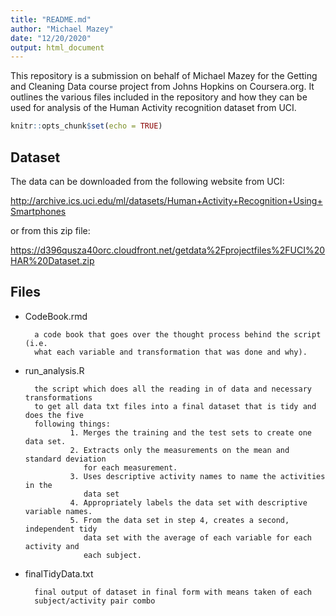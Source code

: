 ```yaml
---
title: "README.md"
author: "Michael Mazey"
date: "12/20/2020"
output: html_document
---
```

This repository is a submission on behalf of Michael Mazey for the Getting and Cleaning Data course project from Johns Hopkins on Coursera.org. It outlines the various files included in the repository and how they can be used for analysis of the Human Activity recognition dataset from UCI. 

```r
knitr::opts_chunk$set(echo = TRUE)
```

## Dataset

The data can be downloaded from the following website from UCI: 

<http://archive.ics.uci.edu/ml/datasets/Human+Activity+Recognition+Using+Smartphones>

or from this zip file:

<https://d396qusza40orc.cloudfront.net/getdata%2Fprojectfiles%2FUCI%20HAR%20Dataset.zip>


## Files

- CodeBook.rmd 

        a code book that goes over the thought process behind the script (i.e.
        what each variable and transformation that was done and why).

- run_analysis.R
        
        the script which does all the reading in of data and necessary transformations
        to get all data txt files into a final dataset that is tidy and does the five
        following things:
                1. Merges the training and the test sets to create one data set.
                2. Extracts only the measurements on the mean and standard deviation 
                   for each measurement.
                3. Uses descriptive activity names to name the activities in the 
                   data set
                4. Appropriately labels the data set with descriptive variable names. 
                5. From the data set in step 4, creates a second, independent tidy
                   data set with the average of each variable for each activity and 
                   each subject.
        
- finalTidyData.txt
        
        final output of dataset in final form with means taken of each 
        subject/activity pair combo
